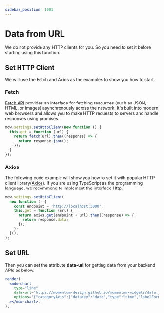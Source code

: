 ```yaml
---
sidebar_position: 1001
---
```


# Data from URL

We do not provide any HTTP clients for you. So you need to set it before starting using this function.

## Set HTTP Client

We will use the Fetch and Axios as the examples to show you how to start.

### Fetch

[Fetch API](https://developer.mozilla.org/en-US/docs/Web/API/Fetch_API) provides an interface for fetching resources (such as JSON, HTML, or images) asynchronously across the network.
It's built into modern web browsers and allows you to make HTTP requests to servers and handle responses using promises.

```javascript
mdw.settings.setHttpClient(new function () {
  this.get = function (url) {
    return fetch(url).then((response) => {
      return response.json();
    });
  }
});
```

### Axios

The following code example will show you how to set it with popular HTTP client library([Axios](https://axios-http.com/)).
If you are using TypeScript as the programming language, we recommend to implement the interface [Http](/docs/api/interfaces/Http).

```javascript
mdw.settings.setHttpClient(
  new function () {
    const endpoint = 'http://localhost:3000';
    this.get = function (url) {
      return axios.get(endpoint + url).then((response) => {
        return response.data;
      });
    };
  }(),
);
```

## Set URL

Then you can set the attribute **data-url** for getting data from your backend APIs as below.

```jsx live noInline
render(
  <mdw-chart
    type="line"
    data-url="https://momentum-design.github.io/momentum-widgets/data.json#line"
    options='{"categoryAxis":{"dataKey":"date","type":"time","labelFormat":"MMM D"}}'
  ></mdw-chart>,
);
```
